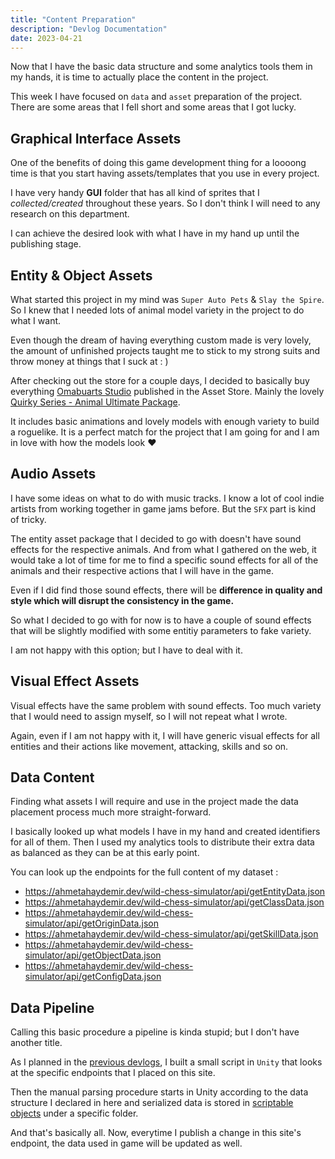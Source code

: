 ```yaml
---
title: "Content Preparation"
description: "Devlog Documentation"
date: 2023-04-21
---
```



<PageDateBar dateString={frontmatter.date} />

Now that I have the basic data structure and some analytics tools them in my hands, it is time to actually place the content in the project.

This week I have focused on `data` and `asset` preparation of the project. There are some areas that I fell short and some areas that I got lucky.

## Graphical Interface Assets

One of the benefits of doing this game development thing for a loooong time is that you start having assets/templates that you use in every project.

I have very handy **GUI** folder that has all kind of sprites that I _collected/created_ throughout these years. So I don't think I will need to any research on this department.

I can achieve the desired look with what I have in my hand up until the publishing stage.

## Entity & Object Assets

What started this project in my mind was `Super Auto Pets` & `Slay the Spire`. So I knew that I needed lots of animal model variety in the project to do what I want.

Even though the dream of having everything custom made is very lovely, the amount of unfinished projects taught me to stick to my strong suits and throw money at things that I suck at : )

After checking out the store for a couple days, I decided to basically buy everything [Omabuarts Studio](https://assetstore.unity.com/publishers/19311) published in the Asset Store. Mainly the lovely [Quirky Series - Animal Ultimate Package](https://assetstore.unity.com/packages/3d/characters/animals/quirky-series-animals-ultimate-pack-209771).

It includes basic animations and lovely models with enough variety to build a roguelike. It is a perfect match for the project that I am going for and I am in love with how the models look ❤️

## Audio Assets

I have some ideas on what to do with music tracks. I know a lot of cool indie artists from working together in game jams before. But the `SFX` part is kind of tricky.

The entity asset package that I decided to go with doesn't have sound effects for the respective animals. And from what I gathered on the web, it would take a lot of time for me to find a specific sound effects for all of the animals and their respective actions that I will have in the game.

Even if I did find those sound effects, there will be **difference in quality and style which will disrupt the consistency in the game.**

So what I decided to go with for now is to have a couple of sound effects that will be slightly modified with some entitiy parameters to fake variety.

I am not happy with this option; but I have to deal with it.

## Visual Effect Assets

Visual effects have the same problem with sound effects. Too much variety that I would need to assign myself, so I will not repeat what I wrote.

Again, even if I am not happy with it, I will have generic visual effects for all entities and their actions like movement, attacking, skills and so on.

## Data Content

Finding what assets I will require and use in the project made the data placement process much more straight-forward.

I basically looked up what models I have in my hand and created identifiers for all of them. Then I used my analytics tools to distribute their extra data as balanced as they can be at this early point.

You can look up the endpoints for the full content of my dataset :

- https://ahmetahaydemir.dev/wild-chess-simulator/api/getEntityData.json
- https://ahmetahaydemir.dev/wild-chess-simulator/api/getClassData.json
- https://ahmetahaydemir.dev/wild-chess-simulator/api/getOriginData.json
- https://ahmetahaydemir.dev/wild-chess-simulator/api/getSkillData.json
- https://ahmetahaydemir.dev/wild-chess-simulator/api/getObjectData.json
- https://ahmetahaydemir.dev/wild-chess-simulator/api/getConfigData.json

## Data Pipeline

Calling this basic procedure a pipeline is kinda stupid; but I don't have another title.

As I planned in the [previous devlogs](https://ahmetahaydemir.dev/wild-chess-simulator/devlog/data-structure#data-fetching), I built a small script in `Unity` that looks at the specific endpoints that I placed on this site.

Then the manual parsing procedure starts in Unity according to the data structure I declared in here and serialized data is stored in [scriptable objects](https://docs.unity3d.com/2023.2/Documentation/Manual/class-ScriptableObject.html) under a specific folder.

And that's basically all. Now, everytime I publish a change in this site's endpoint, the data used in game will be updated as well.
